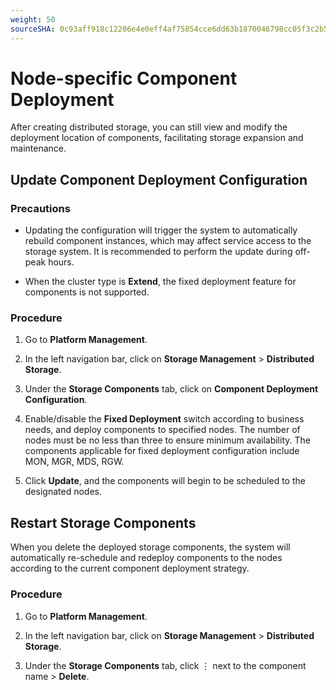 ```yaml
---
weight: 50
sourceSHA: 0c93aff918c12206e4e0eff4af75854cce6dd63b1870046798cc05f3c2b5c203
---
```


# Node-specific Component Deployment

After creating distributed storage, you can still view and modify the deployment location of components, facilitating storage expansion and maintenance.

## Update Component Deployment Configuration

### Precautions

- Updating the configuration will trigger the system to automatically rebuild component instances, which may affect service access to the storage system. It is recommended to perform the update during off-peak hours.

- When the cluster type is **Extend**, the fixed deployment feature for components is not supported.

### Procedure

<Steps>

1. Go to **Platform Management**.

2. In the left navigation bar, click on **Storage Management** > **Distributed Storage**.

3. Under the **Storage Components** tab, click on **Component Deployment Configuration**.

4. Enable/disable the **Fixed Deployment** switch according to business needs, and deploy components to specified nodes. The number of nodes must be no less than three to ensure minimum availability. The components applicable for fixed deployment configuration include MON, MGR, MDS, RGW.

5. Click **Update**, and the components will begin to be scheduled to the designated nodes.

</Steps>

## Restart Storage Components

When you delete the deployed storage components, the system will automatically re-schedule and redeploy components to the nodes according to the current component deployment strategy.

### Procedure

<Steps>

1. Go to **Platform Management**.

2. In the left navigation bar, click on **Storage Management** > **Distributed Storage**.

3. Under the **Storage Components** tab, click ⋮ next to the component name > **Delete**.

</Steps>